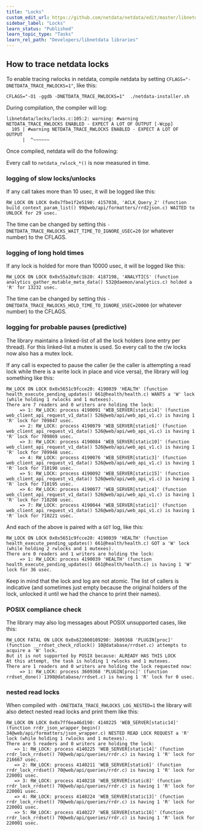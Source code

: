 ```yaml
---
title: "Locks"
custom_edit_url: https://github.com/netdata/netdata/edit/master/libnetdata/locks/README.md
sidebar_label: "Locks"
learn_status: "Published"
learn_topic_type: "Tasks"
learn_rel_path: "Developers/libnetdata libraries"
---
```


## How to trace netdata locks

To enable tracing rwlocks in netdata, compile netdata by setting `CFLAGS="-DNETDATA_TRACE_RWLOCKS=1"`, like this:

```
CFLAGS="-O1 -ggdb -DNETDATA_TRACE_RWLOCKS=1"  ./netdata-installer.sh
```

During compilation, the compiler will log:

```
libnetdata/locks/locks.c:105:2: warning: #warning NETDATA_TRACE_RWLOCKS ENABLED - EXPECT A LOT OF OUTPUT [-Wcpp]
  105 | #warning NETDATA_TRACE_RWLOCKS ENABLED - EXPECT A LOT OF OUTPUT
      |  ^~~~~~~
```

Once compiled, netdata will do the following:

Every call to `netdata_rwlock_*()` is now measured in time.

### logging of slow locks/unlocks

If any call takes more than 10 usec, it will be logged like this:

```
RW_LOCK ON LOCK 0x0x7fbe1f2e5190: 4157038, 'ACLK_Query_2' (function build_context_param_list() 99@web/api/formatters/rrd2json.c) WAITED to UNLOCK for 29 usec.
```

The time can be changed by setting this `-DNETDATA_TRACE_RWLOCKS_WAIT_TIME_TO_IGNORE_USEC=20` (or whatever number) to the CFLAGS.

### logging of long hold times

If any lock is holded for more than 10000 usec, it will be logged like this:

```
RW_LOCK ON LOCK 0x0x55a20afc1b20: 4187198, 'ANALYTICS' (function analytics_gather_mutable_meta_data() 532@daemon/analytics.c) holded a 'R' for 13232 usec.
```

The time can be changed by setting this `-DNETDATA_TRACE_RWLOCKS_HOLD_TIME_TO_IGNORE_USEC=20000` (or whatever number) to the CFLAGS.

### logging for probable pauses (predictive)

The library maintains a linked-list of all the lock holders (one entry per thread).  For this linked-list a mutex is used. So every call to the r/w locks now also has  a mutex lock.

If any call is expected to pause the caller (ie the caller is attempting a read lock while there is a write lock in place and vice versa), the library will log something like this:

```
RW_LOCK ON LOCK 0x0x5651c9fcce20: 4190039 'HEALTH' (function health_execute_pending_updates() 661@health/health.c) WANTS a 'W' lock (while holding 1 rwlocks and 1 mutexes).
There are 7 readers and 0 writers are holding the lock:
     => 1: RW_LOCK: process 4190091 'WEB_SERVER[static14]' (function web_client_api_request_v1_data() 526@web/api/web_api_v1.c) is having 1 'R' lock for 709847 usec.
     => 2: RW_LOCK: process 4190079 'WEB_SERVER[static6]' (function web_client_api_request_v1_data() 526@web/api/web_api_v1.c) is having 1 'R' lock for 709869 usec.
     => 3: RW_LOCK: process 4190084 'WEB_SERVER[static10]' (function web_client_api_request_v1_data() 526@web/api/web_api_v1.c) is having 1 'R' lock for 709948 usec.
     => 4: RW_LOCK: process 4190076 'WEB_SERVER[static3]' (function web_client_api_request_v1_data() 526@web/api/web_api_v1.c) is having 1 'R' lock for 710190 usec.
     => 5: RW_LOCK: process 4190092 'WEB_SERVER[static15]' (function web_client_api_request_v1_data() 526@web/api/web_api_v1.c) is having 1 'R' lock for 710195 usec.
     => 6: RW_LOCK: process 4190077 'WEB_SERVER[static4]' (function web_client_api_request_v1_data() 526@web/api/web_api_v1.c) is having 1 'R' lock for 710208 usec.
     => 7: RW_LOCK: process 4190044 'WEB_SERVER[static1]' (function web_client_api_request_v1_data() 526@web/api/web_api_v1.c) is having 1 'R' lock for 710221 usec.
```

And each of the above is paired with a `GOT` log, like this:

```
RW_LOCK ON LOCK 0x0x5651c9fcce20: 4190039 'HEALTH' (function health_execute_pending_updates() 661@health/health.c) GOT a 'W' lock (while holding 2 rwlocks and 1 mutexes).
There are 0 readers and 1 writers are holding the lock:
     => 1: RW_LOCK: process 4190039 'HEALTH' (function health_execute_pending_updates() 661@health/health.c) is having 1 'W' lock for 36 usec.
```

Keep in mind that the lock and log are not atomic. The list of callers is indicative (and sometimes just empty because the original holders of the lock, unlocked it until we had the chance to print their names).

### POSIX compliance check

The library may also log messages about POSIX unsupported cases, like this:

```
RW_LOCK FATAL ON LOCK 0x0x622000109290: 3609368 'PLUGIN[proc]' (function __rrdset_check_rdlock() 10@database/rrdset.c) attempts to acquire a 'W' lock.
But it is not supported by POSIX because: ALREADY HAS THIS LOCK
At this attempt, the task is holding 1 rwlocks and 1 mutexes.
There are 1 readers and 0 writers are holding the lock requested now:
     => 1: RW_LOCK: process 3609368 'PLUGIN[proc]' (function rrdset_done() 1398@database/rrdset.c) is having 1 'R' lock for 0 usec.
```

### nested read locks

When compiled with `-DNETDATA_TRACE_RWLOCKS_LOG_NESTED=1` the library will also detect nested read locks and print them like this:

```
RW_LOCK ON LOCK 0x0x7ff6ea46d190: 4140225 'WEB_SERVER[static14]' (function rrdr_json_wrapper_begin() 34@web/api/formatters/json_wrapper.c) NESTED READ LOCK REQUEST a 'R' lock (while holding 1 rwlocks and 1 mutexes).
There are 5 readers and 0 writers are holding the lock:
   => 1: RW_LOCK: process 4140225 'WEB_SERVER[static14]' (function rrdr_lock_rrdset() 70@web/api/queries/rrdr.c) is having 1 'R' lock for 216667 usec.
   => 2: RW_LOCK: process 4140211 'WEB_SERVER[static6]' (function rrdr_lock_rrdset() 70@web/api/queries/rrdr.c) is having 1 'R' lock for 220001 usec.
   => 3: RW_LOCK: process 4140218 'WEB_SERVER[static8]' (function rrdr_lock_rrdset() 70@web/api/queries/rrdr.c) is having 1 'R' lock for 220001 usec.
   => 4: RW_LOCK: process 4140224 'WEB_SERVER[static13]' (function rrdr_lock_rrdset() 70@web/api/queries/rrdr.c) is having 1 'R' lock for 220001 usec.
   => 5: RW_LOCK: process 4140227 'WEB_SERVER[static16]' (function rrdr_lock_rrdset() 70@web/api/queries/rrdr.c) is having 1 'R' lock for 220001 usec.
```



